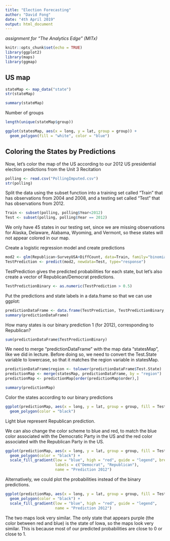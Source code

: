 ```yaml
---
title: "Election Forecasting"
author: "David Fong"
date: "4th April 2019"
output: html_document
---
```


*assignment for "The Analytics Edge" (MITx)*

```r
knitr::opts_chunk$set(echo = TRUE)
library(ggplot2)
library(maps)
library(ggmap)

```

## US map

```r
stateMap <- map_data("state")
str(stateMap)
```

```r
summary(stateMap)
```

Number of groups

```r
length(unique(stateMap$group))
```

```r
ggplot(statesMap, aes(x = long, y = lat, group = group)) + 
  geom_polygon(fill = "white", color = "blue") 
```

## Coloring the States by Predictions

Now, let's color the map of the US according to our 2012 US presidential election predictions from the Unit 3 Recitation

```r
polling <- read.csv("PollingImputed.csv")
str(polling)
```

Split the data using the subset function into a training set called "Train" that has observations from 2004 and 2008, and a testing set called "Test" that has observations from 2012.

```r
Train <- subset(polling, polling$Year<2012)
Test <- subset(polling, polling$Year == 2012)
```

We only have 45 states in our testing set, since we are missing observations for Alaska, Delaware, Alabama, Wyoming, and Vermont, so these states will not appear colored in our map. 

Create a logistic regression model and create predictions

```r
mod2 <- glm(Republican~SurveyUSA+DiffCount, data=Train, family="binomial")
TestPrediction <- predict(mod2, newdata=Test, type="response")
```

TestPrediction gives the predicted probabilities for each state, but let's also create a vector of Republican/Democrat predictions.

```r
TestPredictionBinary <- as.numeric(TestPrediction > 0.5)
```

Put the predictions and state labels in a data.frame so that we can use ggplot:

```r
predictionDataFrame <- data.frame(TestPrediction, TestPredictionBinary, Test$State)
summary(predictionDataFrame)
```

How many states is our binary prediction 1 (for 2012), corresponding to Republican?

```r
sum(predictionDataFrame$TestPredictionBinary)
```

We need to merge "predictionDataFrame" with the map data "statesMap", like we did in lecture. Before doing so, we need to convert the Test.State variable to lowercase, so that it matches the region variable in statesMap.

```r
predictionDataFrame$region <- tolower(predictionDataFrame$Test.State)
predictionMap <- merge(statesMap, predictionDataFrame, by = "region")
predictionMap <- predictionMap[order(predictionMap$order),]

summary(predictionMap)
```

Color the states according to our binary predictions

```r
ggplot(predictionMap, aes(x = long, y = lat, group = group, fill = TestPredictionBinary)) +
  geom_polygon(color = "black")
```

Light blue represent Republican prediction.

We can also change the color scheme to blue and red, to match the blue color associated with the Democratic Party in the US and the red color associated with the Republican Party in the US. 
 
```r
ggplot(predictionMap, aes(x = long, y = lat, group = group, fill = TestPredictionBinary)) +
  geom_polygon(color = "black") + 
  scale_fill_gradient(low = "blue", high = "red", guide = "legend", breaks= c(0,1),
                      labels = c("Democrat", "Republican"),
                      name = "Prediction 2012")
```

Alternatively, we could plot the probabilities instead of the binary predictions. 

```r
ggplot(predictionMap, aes(x = long, y = lat, group = group, fill = TestPrediction)) +
  geom_polygon(color = "black") + 
  scale_fill_gradient(low = "blue", high = "red", guide = "legend",
                      name = "Prediction 2012")

```

The two maps look very similar. The only state that appears purple (the color between red and blue) is the state of Iowa, so the maps look very similar. This is because most of our predicted probabilities are close to 0 or close to 1.
